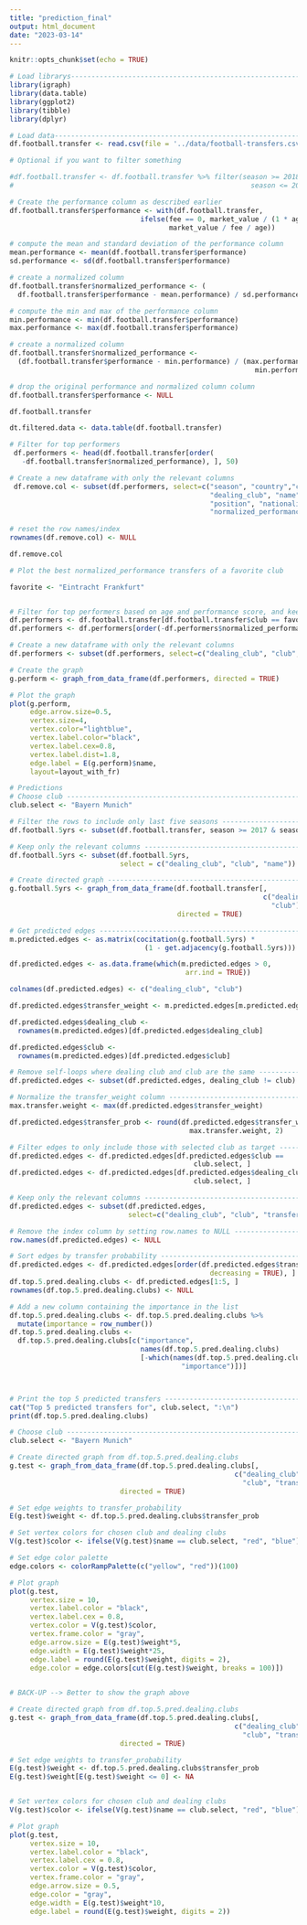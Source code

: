 ```yaml
---
title: "prediction_final"
output: html_document
date: "2023-03-14"
---
```


```r
knitr::opts_chunk$set(echo = TRUE)
```


```r
# Load librarys-----------------------------------------------------------------
library(igraph)
library(data.table)
library(ggplot2)
library(tibble)
library(dplyr)
```

```r
# Load data---------------------------------------------------------------------
df.football.transfer <- read.csv(file = '../data/football-transfers.csv')
```

```r
# Optional if you want to filter something

#df.football.transfer <- df.football.transfer %>% filter(season >= 2018 &
#                                                          season <= 2021)

```

```r

# Create the performance column as described earlier
df.football.transfer$performance <- with(df.football.transfer, 
                                ifelse(fee == 0, market_value / (1 * age), 
                                       market_value / fee / age))

# compute the mean and standard deviation of the performance column
mean.performance <- mean(df.football.transfer$performance)
sd.performance <- sd(df.football.transfer$performance)

# create a normalized column
df.football.transfer$normalized_performance <- (
  df.football.transfer$performance - mean.performance) / sd.performance

# compute the min and max of the performance column
min.performance <- min(df.football.transfer$performance)
max.performance <- max(df.football.transfer$performance)

# create a normalized column
df.football.transfer$normalized_performance <- 
  (df.football.transfer$performance - min.performance) / (max.performance - 
                                                            min.performance)

# drop the original performance and normalized column column
df.football.transfer$performance <- NULL

df.football.transfer

dt.filtered.data <- data.table(df.football.transfer)

```

```r
# Filter for top performers
 df.performers <- head(df.football.transfer[order(
   -df.football.transfer$normalized_performance), ], 50)

# Create a new dataframe with only the relevant columns
 df.remove.col <- subset(df.performers, select=c("season", "country","club",
                                                 "dealing_club", "name", "age",
                                                 "position", "nationality",
                                                 "normalized_performance"))
 
# reset the row names/index
rownames(df.remove.col) <- NULL

df.remove.col
```

```r

# Plot the best normalized_performance transfers of a favorite club

favorite <- "Eintracht Frankfurt"


# Filter for top performers based on age and performance score, and keep only top 20
df.performers <- df.football.transfer[df.football.transfer$club == favorite, ]
df.performers <- df.performers[order(-df.performers$normalized_performance), ][1:7, ]

# Create a new dataframe with only the relevant columns
df.performers <- subset(df.performers, select=c("dealing_club", "club", "name"))

# Create the graph
g.perform <- graph_from_data_frame(df.performers, directed = TRUE)

# Plot the graph
plot(g.perform,
     edge.arrow.size=0.5,
     vertex.size=4,
     vertex.color="lightblue",
     vertex.label.color="black",
     vertex.label.cex=0.8,
     vertex.label.dist=1.8,
     edge.label = E(g.perform)$name,
     layout=layout_with_fr)

```

```r

# Predictions
# Choose club ------------------------------------------------------------------
club.select <- "Bayern Munich"

# Filter the rows to include only last five seasons ----------------------------
df.football.5yrs <- subset(df.football.transfer, season >= 2017 & season <= 2021)

# Keep only the relevant columns -----------------------------------------------
df.football.5yrs <- subset(df.football.5yrs, 
                           select = c("dealing_club", "club", "name"))

# Create directed graph --------------------------------------------------------
g.football.5yrs <- graph_from_data_frame(df.football.transfer[, 
                                                              c("dealing_club",
                                                                "club")], 
                                         directed = TRUE)

# Get predicted edges ----------------------------------------------------------
m.predicted.edges <- as.matrix(cocitation(g.football.5yrs) * 
                                 (1 - get.adjacency(g.football.5yrs)))

df.predicted.edges <- as.data.frame(which(m.predicted.edges > 0, 
                                           arr.ind = TRUE))

colnames(df.predicted.edges) <- c("dealing_club", "club")

df.predicted.edges$transfer_weight <- m.predicted.edges[m.predicted.edges > 0]

df.predicted.edges$dealing_club <- 
  rownames(m.predicted.edges)[df.predicted.edges$dealing_club]

df.predicted.edges$club <- 
  rownames(m.predicted.edges)[df.predicted.edges$club]

# Remove self-loops where dealing club and club are the same -------------------
df.predicted.edges <- subset(df.predicted.edges, dealing_club != club)

# Normalize the transfer_weight column -----------------------------------------
max.transfer.weight <- max(df.predicted.edges$transfer_weight)

df.predicted.edges$transfer_prob <- round(df.predicted.edges$transfer_weight / 
                                            max.transfer.weight, 2)

# Filter edges to only include those with selected club as target --------------
df.predicted.edges <- df.predicted.edges[df.predicted.edges$club == 
                                             club.select, ]
df.predicted.edges <- df.predicted.edges[df.predicted.edges$dealing_club != 
                                             club.select, ]

# Keep only the relevant columns -----------------------------------------------
df.predicted.edges <- subset(df.predicted.edges, 
                             select=c("dealing_club", "club", "transfer_prob"))

# Remove the index column by setting row.names to NULL -------------------------
row.names(df.predicted.edges) <- NULL

# Sort edges by transfer probability -------------------------------------------
df.predicted.edges <- df.predicted.edges[order(df.predicted.edges$transfer_prob, 
                                                 decreasing = TRUE), ]
df.top.5.pred.dealing.clubs <- df.predicted.edges[1:5, ]
rownames(df.top.5.pred.dealing.clubs) <- NULL

# Add a new column containing the importance in the list
df.top.5.pred.dealing.clubs <- df.top.5.pred.dealing.clubs %>% 
  mutate(importance = row_number())
df.top.5.pred.dealing.clubs <- 
  df.top.5.pred.dealing.clubs[c("importance", 
                                names(df.top.5.pred.dealing.clubs)
                                [-which(names(df.top.5.pred.dealing.clubs) == 
                                          "importance")])]



# Print the top 5 predicted transfers ------------------------------------------
cat("Top 5 predicted transfers for", club.select, ":\n")
print(df.top.5.pred.dealing.clubs)

```

```r
# Choose club ------------------------------------------------------------------
club.select <- "Bayern Munich"

# Create directed graph from df.top.5.pred.dealing.clubs
g.test <- graph_from_data_frame(df.top.5.pred.dealing.clubs[, 
                                                       c("dealing_club",
                                                         "club", "transfer_prob")],
                           directed = TRUE)

# Set edge weights to transfer_probability
E(g.test)$weight <- df.top.5.pred.dealing.clubs$transfer_prob

# Set vertex colors for chosen club and dealing clubs
V(g.test)$color <- ifelse(V(g.test)$name == club.select, "red", "blue")

# Set edge color palette
edge.colors <- colorRampPalette(c("yellow", "red"))(100)

# Plot graph
plot(g.test, 
     vertex.size = 10, 
     vertex.label.color = "black", 
     vertex.label.cex = 0.8, 
     vertex.color = V(g.test)$color, 
     vertex.frame.color = "gray", 
     edge.arrow.size = E(g.test)$weight*5, 
     edge.width = E(g.test)$weight*25,
     edge.label = round(E(g.test)$weight, digits = 2),
     edge.color = edge.colors[cut(E(g.test)$weight, breaks = 100)])
     
```

```r
# BACK-UP --> Better to show the graph above

# Create directed graph from df.top.5.pred.dealing.clubs
g.test <- graph_from_data_frame(df.top.5.pred.dealing.clubs[, 
                                                       c("dealing_club",
                                                         "club", "transfer_prob")],
                           directed = TRUE)

# Set edge weights to transfer_probability
E(g.test)$weight <- df.top.5.pred.dealing.clubs$transfer_prob
E(g.test)$weight[E(g.test)$weight <= 0] <- NA


# Set vertex colors for chosen club and dealing clubs
V(g.test)$color <- ifelse(V(g.test)$name == club.select, "red", "blue")

# Plot graph
plot(g.test, 
     vertex.size = 10, 
     vertex.label.color = "black", 
     vertex.label.cex = 0.8, 
     vertex.color = V(g.test)$color, 
     vertex.frame.color = "gray", 
     edge.arrow.size = 0.5, 
     edge.color = "gray", 
     edge.width = E(g.test)$weight*10,
     edge.label = round(E(g.test)$weight, digits = 2))
```